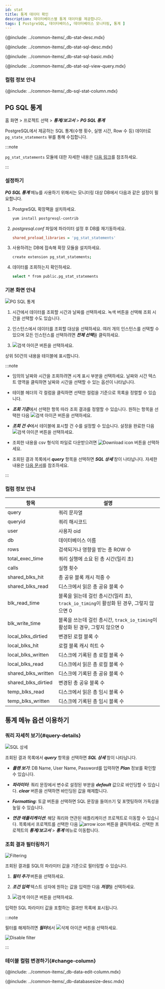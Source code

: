```yaml
---
id: stat
title: 통계 데이터 확인
description: 데이터베이스별 통계 데이터를 제공합니다.
tags: [ PostgreSQL, 데이터베이스, 데이터베이스 모니터링, 통계 ]
---
```



<Note product='PostgreSQL' link='../postgresql-v1/stat' />

<!-- 개요-->
{@include: ../common-items/_db-stat-desc.mdx}

<!-- SQL 통계-->
{@include: ../common-items/_db-stat-sql-desc.mdx}

<!-- SQL 통계 기본 사용 안내 -->
{@include: ../common-items/_db-stat-sql-basic.mdx}

<!-- 쿼리별 수행 추이, 자세히 보기-->
{@include: ../common-items/_db-stat-sql-view-query.mdx}  

### 컬럼 정보 안내

{@include: ../common-items/_db-sql-stat-column.mdx}


## PG SQL 통계

홈 화면 > 프로젝트 선택 > ***통계/보고서*** > ***PG SQL 통계***

PostgreSQL에서 제공하는 SQL 통계(수행 횟수, 실행 시간, Row 수 등) 데이터로 `pg_state_statements` 뷰를 통해 수집합니다.

:::note

`pg_stat_statements` 모듈에 대한 자세한 내용은 [다음 링크](https://www.postgresql.org/docs/current/pgstatstatements.html)를 참조하세요.

:::

### 설정하기

***PG SQL 통계*** 메뉴를 사용하기 위해서는 모니터링 대상 DB에서 다음과 같은 설정이 필요합니다.

1. PostgreSQL 확장팩을 설치하세요.

    ```bash
    yum install postgresql-contrib
    ```

1. *postgresql.conf* 파일에 파라미터 설정 후 DB를 재기동하세요.

    ```ini title='postgresql.conf'
    shared_preload_libraries = 'pg_stat_statements'
    ```

1. 사용하려는 DB에 접속해 확장 모듈을 설치하세요.

    ```bash
    create extension pg_stat_statements;
    ```

1. 데이터를 조회하는지 확인하세요.

    ```bash
    select * from public.pg_stat_statements
    ```

### 기본 화면 안내

![PG SQL 통계](/img/db-pg-sql-stat.png)

1. 시간에서 데이터를 조회할 시간과 날짜를 선택하세요. 녹색 버튼을 선택해 조회 시간을 선택할 수도 있습니다.

1. 인스턴스에서 데이터를 조회할 대상을 선택하세요. 여러 개의 인스턴스를 선택할 수 있으며 모든 인스턴스를 선택하려면 ***전체 선택***을 클릭하세요.

1. ![검색 아이콘](/img/ico-btn-search.png) 버튼을 선택하세요.

상위 50건의 내용을 테이블에 표시합니다.

:::note

* 임의의 날짜와 시간을 조회하려면 시계 표시 부분을 선택하세요. 날짜와 시간 텍스트 영역을 클릭하면 날짜와 시간을 선택할 수 있는 옵션이 나타납니다.

* 테이블 헤더의 각 컬럼을 클릭하면 선택한 컬럼을 기준으로 목록을 정렬할 수 있습니다.

* ***조회 기준***에서 선택한 항목 따라 조회 결과를 정렬할 수 있습니다. 원하는 항목을 선택한 다음 ![검색 아이콘](/img/ico-btn-search.png) 버튼을 선택하세요. 

* ***조회 건 수***에서 테이블에 표시할 건 수를 설정할 수 있습니다. 설정을 완료한 다음 ![검색 아이콘](/img/ico-btn-search.png) 버튼을 선택하세요. 

* 조회한 내용을 csv 형식의 파일로 다운받으려면 ![Download icon](/img/ico-download.svg) 버튼을 선택하세요.

* 조회된 결과 목록에서 ***query*** 항목을 선택하면 ***SQL 상세*** 창이 나타납니다. 자세한 내용은 [다음 문서](#query-details)를 참조하세요.

:::

### 컬럼 정보 안내

| 항목 | 설명 |
| -- | -- |
| query | 쿼리 문자열 |
| queryid | 쿼리 해시코드 |
| user | 사용자 oid |
| db | 데이터베이스 이름 |
| rows | 검색되거나 영향을 받는 총 ROW 수 |
| total_exec_time | 쿼리 실행에 소요 된 총 시간(밀리 초) |
| calls | 실행 횟수 |
| shared_blks_hit | 총 공유 블록 캐시 적중 수 |
| shared_blks_read | 디스크에서 읽은 총 공유 블록 수 |
| blk_read_time | 블록을 읽는데 걸린 총시간(밀리 초), `track_io_timing`이 활성화 된 경우, 그렇지 않으면 0 |
| blk_write_time | 블록을 쓰는데 걸린 총시간, `track_io_timing`이 활성화 된 경우, 그렇지 않으면 0 |
| local_blks_dirtied | 변경된 로컬 블록 수 |
| local_blks_hit | 로컬 블록 캐시 히트 수 |
| local_blks_written | 디스크에 기록된 총 로컬 블록 수 |
| local_blks_read | 디스크에서 읽은 총 로컬 블록 수 |
| shared_blks_written | 디스크에 기록된 총 공유 블록 수 |
| shared_blks_dirtied | 변경된 총 공유 블록 수 |
| temp_blks_read | 디스크에서 읽은 총 임시 블록 수 |
| temp_blks_written | 디스크에 기록된 총 임시 블록 수 |


## 통계 메뉴 옵션 이용하기

### 쿼리 자세히 보기{#query-details}

![SQL 상세](/img/db-pg-sql-stat-sql-details.png)

조회된 결과 목록에서 ***query*** 항목을 선택하면 ***SQL 상세*** 창이 나타납니다. 

* ***플랜 보기***: DB Name, User Name, Password를 입력하면 ***Plan*** 정보를 확인할 수 있습니다.

* ***파라미터***: 쿼리 문장에서 변수로 설정된 부분을 ***default*** 값으로 바인딩할 수 있습니다. ***clear*** 버튼을 선택하면 바인딩된 값을 해제합니다.

* ***Formatting***: 토글 버튼을 선택하면 SQL 문장을 들여쓰기 및 포맷팅하여 가독성을 높일 수 있습니다.

* ***연관 애플리케이션***: 해당 쿼리와 연관된 애플리케이션 프로젝트로 이동할 수 있습니다. 목록에서 프로젝트를 선택한 다음 ![arrow icon](/img/ic-arrow-right.svg) 버튼을 클릭하세요. 선택한 프로젝트의 ***통계/보고서*** > ***통계*** 메뉴로 이동합니다.

### 조회 결과 필터링하기

![Filtering](/img/db-sql-stat-add-filter.png)

조회된 결과를 SQL의 파라미터 값을 기준으로 필터링할 수 있습니다.

1. ***필터 추가*** 버튼을 선택하세요. 

1. ***조건 입력*** 텍스트 상자에 원하는 값을 입력한 다음 ***저장***을 선택하세요. 

1. ![검색 아이콘](/img/ico-btn-search.png) 버튼을 선택하세요.

입력한 SQL 파라미터 값을 포함하는 결과만 목록에 표시됩니다.

:::note

필터를 해제하려면 ***필터***에서 ![삭제 아이콘](/img/ico-remove-white.svg) 버튼을 선택하세요.

![Disable filter](/img/db-sql-stat-disable-filter.png)

:::

### 테이블 컬럼 변경하기{#change-column}

{@include: ../common-items/_db-data-edit-column.mdx} 

<!-- 데이터베이스 사이즈-->
{@include: ../common-items/_db-databasesize-desc.mdx}


